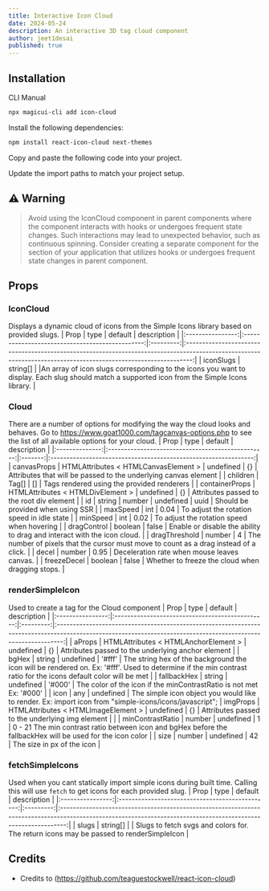 ```yaml
---
title: Interactive Icon Cloud
date: 2024-05-24
description: An interactive 3D tag cloud component
author: jeet1desai
published: true
---
```


<ComponentPreview name="icon-cloud-demo" />

## Installation

<Tabs defaultValue="cli">

<TabsList>
  <TabsTrigger value="cli">CLI</TabsTrigger>
  <TabsTrigger value="manual">Manual</TabsTrigger>
</TabsList>
<TabsContent value="cli">

```bash
npx magicui-cli add icon-cloud
```

</TabsContent>

<TabsContent value="manual">

<Steps>

<Step>Install the following dependencies:</Step>

```bash
npm install react-icon-cloud next-themes
```

<Step>Copy and paste the following code into your project.</Step>

<ComponentSource name="icon-cloud" />

<Step>Update the import paths to match your project setup.</Step>

</Steps>

</TabsContent>

</Tabs>

## ⚠️ Warning

> Avoid using the IconCloud component in parent components where the component interacts with hooks or undergoes frequent state changes. Such interactions may lead to unexpected behavior, such as continuous spinning.
> Consider creating a separate component for the section of your application that utilizes hooks or undergoes frequent state changes in parent component.

## Props

### IconCloud

Displays a dynamic cloud of icons from the Simple Icons library based on provided slugs.
| Prop | type | default | description |
|:----------------:|:-----------------------------------------------:|:---------:|:--------------------------------------------------------------------------------------------------------------------------------------------------------------:|
| iconSlugs | string[] | |An array of icon slugs corresponding to the icons you want to display. Each slug should match a supported icon from the Simple Icons library. |

### Cloud

There are a number of options for modifying the way the cloud looks and behaves. Go to https://www.goat1000.com/tagcanvas-options.php to see the list of all available options for your cloud.
| Prop | type | default | description |
|:--------------:|:-------------------------------------------------:|:-------:|:---------------------------------------------------------------:|
| canvasProps | HTMLAttributes < HTMLCanvasElement > \| undefined | {} | Attributes that will be passed to the underlying canvas element |
| children | Tag[] | [] | Tags rendered using the provided renderers |
| containerProps | HTMLAttributes < HTMLDivElement > \| undefined | {} | Attributes passed to the root div element |
| id | string \| number \| undefined | uuid | Should be provided when using SSR |
| maxSpeed | int | 0.04 | To adjust the rotation speed in idle state |
| minSpeed | int | 0.02 | To adjust the rotation speed when hovering |
| dragControl | boolean | false | Enable or disable the ability to drag and interact with the icon cloud. |
| dragThreshold | number | 4 | The number of pixels that the cursor must move to count as a drag instead of a click. |
| decel | number | 0.95 | Deceleration rate when mouse leaves canvas. |
| freezeDecel | boolean | false | Whether to freeze the cloud when dragging stops. |

### renderSimpleIcon

Used to create a tag for the Cloud component
| Prop | type | default | description |
|:----------------:|:-----------------------------------------------:|:---------:|:--------------------------------------------------------------------------------------------------------------------------------------------------------------:|
| aProps | HTMLAttributes < HTMLAnchorElement > \| undefined | {} | Attributes passed to the underlying anchor element |
| bgHex | string \| undefined | '#fff' | The string hex of the background the icon will be rendered on. Ex: '#fff'. Used to determine if the min contrast ratio for the icons default color will be met |
| fallbackHex | string \| undefined | '#000' | The color of the icon if the minContrastRatio is not met Ex: '#000' |
| icon | any | undefined | The simple icon object you would like to render. Ex: import icon from "simple-icons/icons/javascript";
| imgProps | HTMLAttributes < HTMLImageElement > \| undefined | {} | Attributes passed to the underlying img element | |
| minContrastRatio | number \| undefined | 1 | 0 - 21 The min contrast ratio between icon and bgHex before the fallbackHex will be used for the icon color |
| size | number \| undefined | 42 | The size in px of the icon |

### fetchSimpleIcons

Used when you cant statically import simple icons during built time. Calling this will use `fetch` to get icons for each provided slug.
| Prop | type | default | description |
|:----------------:|:-----------------------------------------------:|:---------:|:--------------------------------------------------------------------------------------------------------------------------------------------------------------:|
| slugs | string[] | | Slugs to fetch svgs and colors for. The return icons may be passed to renderSimpleIcon |

## Credits

- Credits to (https://github.com/teaguestockwell/react-icon-cloud)
